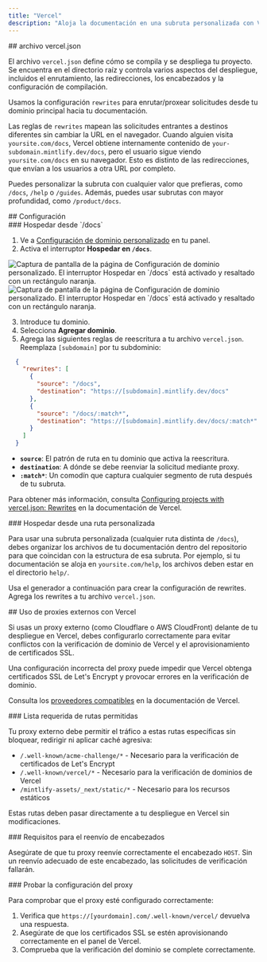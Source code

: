 ```yaml
---
title: "Vercel"
description: "Aloja la documentación en una subruta personalizada con Vercel"
---
```



<div id="verceljson-file">
  ## archivo vercel.json
</div>

El archivo `vercel.json` define cómo se compila y se despliega tu proyecto. Se encuentra en el directorio raíz y controla varios aspectos del despliegue, incluidos el enrutamiento, las redirecciones, los encabezados y la configuración de compilación.

Usamos la configuración `rewrites` para enrutar/proxear solicitudes desde tu dominio principal hacia tu documentación.

Las reglas de `rewrites` mapean las solicitudes entrantes a destinos diferentes sin cambiar la URL en el navegador. Cuando alguien visita `yoursite.com/docs`, Vercel obtiene internamente contenido de `your-subdomain.mintlify.dev/docs`, pero el usuario sigue viendo `yoursite.com/docs` en su navegador. Esto es distinto de las redirecciones, que envían a los usuarios a otra URL por completo.

Puedes personalizar la subruta con cualquier valor que prefieras, como `/docs`, `/help` o `/guides`. Además, puedes usar subrutas con mayor profundidad, como `/product/docs`.

<div id="configuration">
  ## Configuración
</div>

<div id="host-from-docs">
  ### Hospedar desde `/docs`
</div>

1. Ve a [Configuración de dominio personalizado](https://dashboard.mintlify.com/settings/deployment/custom-domain) en tu panel.
2. Activa el interruptor **Hospedar en `/docs`**.

<Frame>
  <img alt="Captura de pantalla de la página de Configuración de dominio personalizado. El interruptor Hospedar en `/docs` está activado y resaltado con un rectángulo naranja." src="/images/subpath/toggle-light.png" className="block dark:hidden" />

  <img alt="Captura de pantalla de la página de Configuración de dominio personalizado. El interruptor Hospedar en `/docs` está activado y resaltado con un rectángulo naranja." src="/images/subpath/toggle-dark.png" className="hidden dark:block" />
</Frame>

3. Introduce tu dominio.
4. Selecciona **Agregar dominio**.
5. Agrega las siguientes reglas de reescritura a tu archivo `vercel.json`. Reemplaza `[subdomain]` por tu subdominio:

```json
  {
    "rewrites": [
      {
        "source": "/docs",
        "destination": "https://[subdomain].mintlify.dev/docs"
      },
      {
        "source": "/docs/:match*",
        "destination": "https://[subdomain].mintlify.dev/docs/:match*"
      }
    ]
  }
```

* **`source`**: El patrón de ruta en tu dominio que activa la reescritura.
* **`destination`**: A dónde se debe reenviar la solicitud mediante proxy.
* **`:match*`**: Un comodín que captura cualquier segmento de ruta después de tu subruta.

Para obtener más información, consulta [Configuring projects with vercel.json: Rewrites](https://vercel.com/docs/projects/project-configuration#rewrites) en la documentación de Vercel.

<div id="host-from-custom-path">
  ### Hospedar desde una ruta personalizada
</div>

Para usar una subruta personalizada (cualquier ruta distinta de `/docs`), debes organizar los archivos de tu documentación dentro del repositorio para que coincidan con la estructura de esa subruta. Por ejemplo, si tu documentación se aloja en `yoursite.com/help`, los archivos deben estar en el directorio `help/`.

Usa el generador a continuación para crear la configuración de rewrites. Agrega los rewrites a tu archivo `vercel.json`.

<VercelJsonGenerator />

<div id="using-external-proxies-with-vercel">
  ## Uso de proxies externos con Vercel
</div>

Si usas un proxy externo (como Cloudflare o AWS CloudFront) delante de tu despliegue en Vercel, debes configurarlo correctamente para evitar conflictos con la verificación de dominio de Vercel y el aprovisionamiento de certificados SSL.

Una configuración incorrecta del proxy puede impedir que Vercel obtenga certificados SSL de Let's Encrypt y provocar errores en la verificación de dominio.

Consulta los [proveedores compatibles](https://vercel.com/guides/how-to-setup-verified-proxy#supported-providers-verified-proxy-lite) en la documentación de Vercel.

<div id="required-path-allowlist">
  ### Lista requerida de rutas permitidas
</div>

Tu proxy externo debe permitir el tráfico a estas rutas específicas sin bloquear, redirigir ni aplicar caché agresiva:

- `/.well-known/acme-challenge/*` - Necesario para la verificación de certificados de Let's Encrypt
- `/.well-known/vercel/*` - Necesario para la verificación de dominios de Vercel
- `/mintlify-assets/_next/static/*` - Necesario para los recursos estáticos

Estas rutas deben pasar directamente a tu despliegue en Vercel sin modificaciones.

<div id="header-forwarding-requirements">
  ### Requisitos para el reenvío de encabezados
</div>

Asegúrate de que tu proxy reenvíe correctamente el encabezado `HOST`. Sin un reenvío adecuado de este encabezado, las solicitudes de verificación fallarán.

<div id="testing-your-proxy-setup">
  ### Probar la configuración del proxy
</div>

Para comprobar que el proxy esté configurado correctamente:

1. Verifica que `https://[yourdomain].com/.well-known/vercel/` devuelva una respuesta.
2. Asegúrate de que los certificados SSL se estén aprovisionando correctamente en el panel de Vercel.
3. Comprueba que la verificación del dominio se complete correctamente.